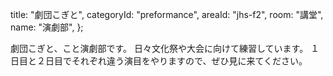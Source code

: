 
  title: "劇団こぎと",
  categoryId: "preformance",
  areaId: "jhs-f2",
  room: "講堂",
  name: "演劇部",
};

劇団こぎと、こと演劇部です。
日々文化祭や大会に向けて練習しています。
１日目と２日目でそれぞれ違う演目をやりますので、ぜひ見に来てください。
